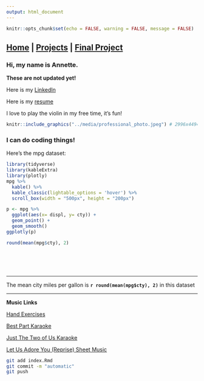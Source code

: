 ```yaml
---
output: html_document
---
```


```r
knitr::opts_chunk$set(echo = FALSE, warning = FALSE, message = FALSE)
```
## [Home](https://annettelewis.github.io/) | [Projects](https://annettelewis.github.io/projects/) | [Final Project](https://annettelewis.github.io/final_project/)

### Hi, my name is Annette.

**These are not updated yet!**

Here is my [LinkedIn](https://www.linkedin.com/in/annette-lewis-68314b216/)

Here is my [resume](http://annettelewis.github.io/media/Resume.pdf)

I love to play the violin in my free time, it's fun!

```r
knitr::include_graphics("../media/professional_photo.jpeg") # 2996x4494
```

### I can do coding things!

Here's the mpg dataset:
```r
library(tidyverse)
library(kableExtra)
library(plotly)
mpg %>% 
  kable() %>% 
  kable_classic(lightable_options = 'hover') %>% 
  scroll_box(width = "500px", height = "200px")

p <- mpg %>% 
  ggplot(aes(x= displ, y= cty)) +
  geom_point() +
  geom_smooth()
ggplotly(p)

round(mean(mpg$cty), 2)

```
<br><br><br>

---

The mean city miles per gallon is **`r round(mean(mpg$cty), 2)`** in this dataset

---


**Music Links**

[Hand Exercises](https://youtu.be/TSrfB7JIzxY)

[Best Part Karaoke](https://www.youtube.com/watch?v=cpzT2M2x_Kw) 

[Just The Two of Us Karaoke](https://www.youtube.com/watch?v=bgtb1G9R0P8)

[Let Us Adore You (Reprise) Sheet Music](https://musescore.com/user/115287/scores/5701224)

```bash
git add index.Rmd
git commit -m "automatic"
git push
```
